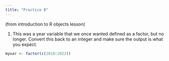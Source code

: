 ```yaml
---
title: "Practice B"
---
```


(from introduction to R objects lesson)

1. This was a year variable that we once wanted defined as a factor, but no longer. Convert this back to an integer and make sure the output is what you expect. 

```r
myvar <- factor(c(2010:2022))
```

